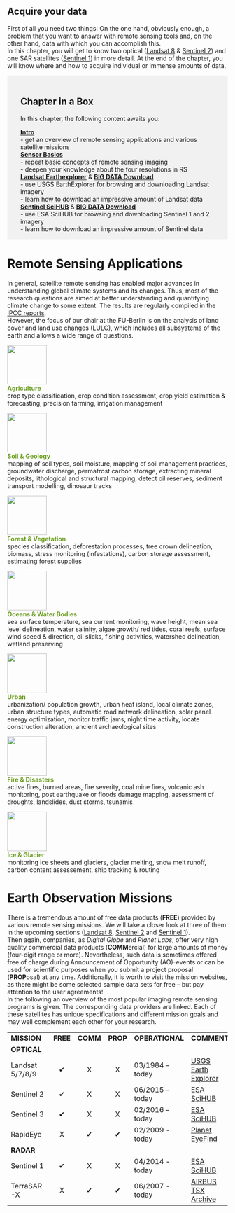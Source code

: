 ::: {#main .site-main role="main"}
::: entry-header
# Acquire your data {#acquire-your-data .entry-title}
:::

::: entry-content
First of all you need two things: On the one hand, obviously enough, a problem that you want to answer with remote sensing tools and, on the other hand, data with which you can accomplish this.\
In this chapter, you will get to know two optical ([Landsat 8](https://blogs.fu-berlin.de/reseda/landsat-8/) & [Sentinel 2](https://blogs.fu-berlin.de/reseda/sentinel-2/)) and one SAR satellites ([Sentinel 1](https://blogs.fu-berlin.de/reseda/sentinel-1/)) in more detail. At the end of the chapter, you will know where and how to acquire individual or immense amounts of data.

::: {style="background-color: #f1f1f1;padding: 18px 30px 1px;margin-bottom: 30px"}
# Chapter in a Box

In this chapter, the following content awaits you:

[**Intro**](https://blogs.fu-berlin.de/reseda/acquire/#1)\
- get an overview of remote sensing applications and various satellite missions\
[**Sensor Basics**](https://blogs.fu-berlin.de/reseda/sensor-basics/)\
- repeat basic concepts of remote sensing imaging\
- deepen your knowledge about the four resolutions in RS\
[**Landsat Earthexplorer**](https://blogs.fu-berlin.de/reseda/usgs-earth-explorer/) & [**BIG DATA Download**](https://blogs.fu-berlin.de/reseda/landsat-big-data-download/)\
- use USGS EarthExplorer for browsing and downloading Landsat imagery\
- learn how to download an impressive amount of Landsat data\
[**Sentinel SciHUB**](https://blogs.fu-berlin.de/reseda/usgs-earth-explorer/) & [**BIG DATA Download**](https://blogs.fu-berlin.de/reseda/landsat-big-data-download/)\
- use ESA SciHUB for browsing and downloading Sentinel 1 and 2 imagery\
- learn how to download an impressive amount of Sentinel data
:::

# Remote Sensing Applications

In general, satellite remote sensing has enabled major advances in understanding global climate systems and its changes. Thus, most of the research questions are aimed at better understanding and quantifying climate change to some extent. The results are regularly compiled in the [IPCC reports](https://www.ipcc.ch/report/ar5/){target="_blank" rel="noopener"}.\
However, the focus of our chair at the FU-Berlin is on the analysis of land cover and land use changes (LULC), which includes all subsystems of the earth and allows a wide range of questions.

![](./Acquire-your-data_files/icon_agriculture.png){.alignleft .size-full width="90"}\
[**Agriculture**]{style="color: #6b9e1f"}\
crop type classification, crop condition assessment, crop yield estimation & forecasting, precision farming, irrigation management

![](./Acquire-your-data_files/icon_soil.png){.alignright .size-full width="90"}\
[**Soil & Geology**]{style="color: #6b9e1f"}\
mapping of soil types, soil moisture, mapping of soil management practices, groundwater discharge, permafrost carbon storage, extracting mineral deposits, lithological and structural mapping, detect oil reserves, sediment transport modelling, dinosaur tracks

![](./Acquire-your-data_files/icon_forest.png){.alignleft .size-full width="90"}\
[**Forest & Vegetation**]{style="color: #6b9e1f"}\
species classification, deforestation processes, tree crown delineation, biomass, stress monitoring (infestations), carbon storage assessment, estimating forest supplies

![](./Acquire-your-data_files/icon_water.png){.alignright .size-full width="90"}\
[**Oceans & Water Bodies**]{style="color: #6b9e1f"}\
sea surface temperature, sea current monitoring, wave height, mean sea level delineation, water salinity, algae growth/ red tides, coral reefs, surface wind speed & direction, oil slicks, fishing activities, watershed delineation, wetland preserving

![](./Acquire-your-data_files/icon_city.png){.alignleft .size-full width="90"}\
[**Urban**]{style="color: #6b9e1f"}\
urbanization/ population growth, urban heat island, local climate zones, urban structure types, automatic road network delineation, solar panel energy optimization, monitor traffic jams, night time activity, locate construction alteration, ancient archaeological sites

![](./Acquire-your-data_files/icon_fire.png){.alignright .size-full width="90"}\
[**Fire & Disasters**]{style="color: #6b9e1f"}\
active fires, burned areas, fire severity, coal mine fires, volcanic ash monitoring, post earthquake or floods damage mapping, assessment of droughts, landslides, dust storms, tsunamis

![](./Acquire-your-data_files/icon_ice.png){.alignleft .size-full width="90"}\
[**Ice & Glacier**]{style="color: #6b9e1f"}\
monitoring ice sheets and glaciers, glacier melting, snow melt runoff, carbon content assessement, ship tracking & routing

# Earth Observation Missions

There is a tremendous amount of free data products (**FREE**) provided by various remote sensing missions. We will take a closer look at three of them in the upcoming sections ([Landsat 8](https://blogs.fu-berlin.de/reseda/landsat-8/), [Sentinel 2](https://blogs.fu-berlin.de/reseda/sentinel-2/) and [Sentinel 1](https://blogs.fu-berlin.de/reseda/sentinel-1/)).\
Then again, companies, as *Digital Globe* and *Planet Labs*, offer very high quality commercial data products (**COMM**ercial) for large amounts of money (four-digit range or more). Nevertheless, such data is sometimes offered free of charge during Announcement of Opportunity (AO)-events or can be used for scientific purposes when you submit a project proposal (**PROP**osal) at any time. Additionally, it is worth to visit the mission websites, as there might be some selected sample data sets for free -- but pay attention to the user agreements!\
In the following an overview of the most popular imaging remote sensing programs is given. The corresponding data providers are linked. Each of these satellites has unique specifications and different mission goals and may well complement each other for your research.

|                 |          |          |          |                 |                                                                                                   |
|:----------------|:--------:|:--------:|:--------:|-----------------|:--------------------------------------------------------------------------------------------------|
| **MISSION**     | **FREE** | **COMM** | **PROP** | **OPERATIONAL** | **COMMENT**                                                                                       |
| **OPTICAL**     |          |          |          |                 |                                                                                                   |
| Landsat 5/7/8/9 |    ✔     |    X     |    X     | 03/1984 – today | [USGS Earth Explorer](https://earthexplorer.usgs.gov/){target="_blank" rel="noopener"}            |
| Sentinel 2      |    ✔     |    X     |    X     | 06/2015 – today | [ESA SciHUB](https://scihub.copernicus.eu/dhus/#/home){target="_blank" rel="noopener"}            |
| Sentinel 3      |    ✔     |    X     |    X     | 02/2016 – today | [ESA SciHUB](https://scihub.copernicus.eu/dhus/#/home){target="_blank" rel="noopener"}            |
| RapidEye        |    X     |    ✔     |    ✔     | 02/2009 - today | [Planet EyeFind](https://www.planet.com/products/planet-imagery/){target="_blank" rel="noopener"} |
| **RADAR**       |          |          |          |                 |                                                                                                   |
| Sentinel 1      |    ✔     |    X     |    X     | 04/2014 - today | [ESA SciHUB](https://scihub.copernicus.eu/dhus/#/home){target="_blank" rel="noopener"}            |
| TerraSAR-X      |    X     |    ✔     |    ✔     | 06/2007 - today | [AIRBUS TSX Archive](https://terrasar-x-archive.terrasar.com/){target="_blank" rel="noopener"}    |
:::
:::
